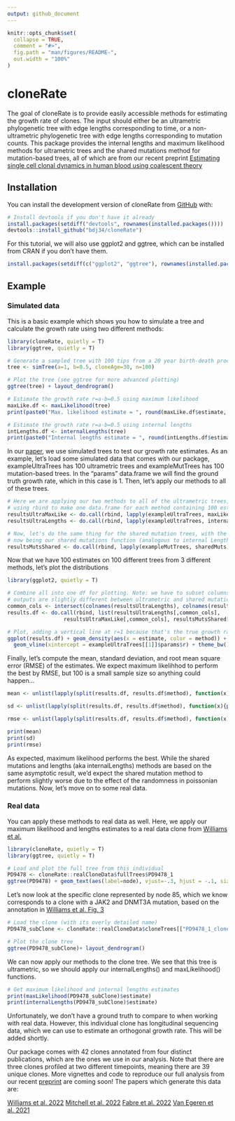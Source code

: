 ```yaml
---
output: github_document
---
```


<!-- README.md is generated from README.Rmd. Please edit that file -->

```r
knitr::opts_chunk$set(
  collapse = TRUE,
  comment = "#>",
  fig.path = "man/figures/README-",
  out.width = "100%"
)
```

# cloneRate

<!-- badges: start -->

<!-- badges: end -->

The goal of cloneRate is to provide easily accessible methods for
estimating the growth rate of clones. The input should either be an
ultrametric phylogenetic tree with edge lengths corresponding to time,
or a non-ultrametric phylogenetic tree with edge lengths corresponding
to mutation counts. This package provides the internal lengths and
maximum likelihood methods for ultrametric trees and the shared
mutations method for mutation-based trees, all of which are from our
recent preprint [Estimating single cell clonal dynamics in human blood
using coalescent theory](https://www.biorxiv.org)

## Installation

You can install the development version of cloneRate from
[GitHub](https://github.com/) with:

``` r
# Install devtools if you don't have it already
install.packages(setdiff("devtools", rownames(installed.packages()))) 
devtools::install_github("bdj34/cloneRate")
```

For this tutorial, we will also use ggplot2 and ggtree, which can be
installed from CRAN if you don't have them.

``` r
install.packages(setdiff(c("ggplot2", "ggtree"), rownames(installed.packages())))
```

## Example

### Simulated data

This is a basic example which shows you how to simulate a tree and
calculate the growth rate using two different methods:

```r
library(cloneRate, quietly = T)
library(ggtree, quietly = T)

# Generate a sampled tree with 100 tips from a 20 year birth-death process with birth rate a=1 and death rate b=0.5
tree <- simTree(a=1, b=0.5, cloneAge=30, n=100)

# Plot the tree (see ggtree for more advanced plotting)
ggtree(tree) + layout_dendrogram()

# Estimate the growth rate r=a-b=0.5 using maximum likelihood
maxLike.df <- maxLikelihood(tree)
print(paste0("Max. likelihood estimate = ", round(maxLike.df$estimate, 3)))

# Estimate the growth rate r=a-b=0.5 using internal lengths
intLengths.df <- internalLengths(tree)
print(paste0("Internal lengths estimate = ", round(intLengths.df$estimate, 3)))
```

In our [paper](https://www.biorxiv.org), we use simulated trees to test
our growth rate estimates. As an example, let's load some simulated data
that comes with our package, exampleUltraTrees has 100 ultrametric trees
and exampleMutTrees has 100 mutation-based trees. In the "params"
data.frame we will find the ground truth growth rate, which in this case
is 1. Then, let's apply our methods to all of these trees.

```r

# Here we are applying our two methods to all of the ultrametric trees, and then
# using rbind to make one data.frame for each method containing 100 estimates
resultsUltraMaxLike <- do.call(rbind, lapply(exampleUltraTrees, maxLikelihood))
resultsUltraLengths <- do.call(rbind, lapply(exampleUltraTrees, internalLengths))

# Now, let's do the same thing for the shared mutation trees, with the method 
# now being our shared mutations function (analogous to internal Lengths, but with mutations)
resultsMutsShared <- do.call(rbind, lapply(exampleMutTrees, sharedMuts))

```

Now that we have 100 estimates on 100 different trees from 3 different
methods, let's plot the distributions

```r
library(ggplot2, quietly = T)

# Combine all into one df for plotting. Note: we have to subset columns because 
# outputs are slightly different between ultrametric and shared mutation trees
common_cols <- intersect(colnames(resultsUltraLengths), colnames(resultsMutsShared))
results.df <- do.call(rbind, list(resultsUltraLengths[,common_cols], 
                  resultsUltraMaxLike[,common_cols], resultsMutsShared[,common_cols]))

# Plot, adding a vertical line at r=1 because that's the true growth rate
ggplot(results.df) + geom_density(aes(x = estimate, color = method)) +
  geom_vline(xintercept = exampleUltraTrees[[1]]$params$r) + theme_bw()

```

Finally, let's compute the mean, standard deviation, and root mean
square error (RMSE) of the estimates. We expect maximum likelihhod to
perform the best by RMSE, but 100 is a small sample size so anything
could happen...

```r

mean <- unlist(lapply(split(results.df, results.df$method), function(x){paste0(x$method[1], " mean = ", mean(x$estimate))}))

sd <- unlist(lapply(split(results.df, results.df$method), function(x){paste0(x$method[1], " SD = ", sd(x$estimate))}))

rmse <- unlist(lapply(split(results.df, results.df$method), function(x){paste0(x$method[1], " RMSE = ", sqrt(sum((x$estimate-x$r)^2)/length(x$estimate)))}))

print(mean)
print(sd)
print(rmse)

```

As expected, maximum likelihood performs the best. While the shared
mutations and lengths (aka internalLengths) methods are based on the
same asymptotic result, we'd expect the shared mutation method to
perform slightly worse due to the effect of the randomness in poissonian
mutations. Now, let's move on to some real data.

### Real data

You can apply these methods to real data as well. Here, we apply our
maximum likelihood and lengths estimates to a real data clone from
[Williams et al.](https://pubmed.ncbi.nlm.nih.gov/35058638/)

```r
library(cloneRate, quietly = T)
library(ggtree, quietly = T)

# Load and plot the full tree from this individual
PD9478 <- cloneRate::realCloneData$fullTrees$PD9478_1
ggtree(PD9478) + geom_text(aes(label=node), vjust=-.3, hjust = -.1, size = 3) + layout_dendrogram()
```

Let's now look at the specific clone represented by node 85, which we
know corresponds to a clone with a JAK2 and DNMT3A mutation, based on
the annotation in [Williams et al. Fig.
3](https://www.nature.com/articles/s41586-021-04312-6)

```r
# Load the clone (with its overly detailed name)
PD9478_subClone <- cloneRate::realCloneData$cloneTrees[["PD9478_1_clone1_JAK2:p.F537_K539delinsL_AND_DNMT3A:p.Y908*_age68.75_williams"]]

# Plot the clone tree
ggtree(PD9478_subClone)+ layout_dendrogram()
```

We can now apply our methods to the clone tree. We see that this tree is
ultrametric, so we should apply our internalLengths() and
maxLikelihood() functions.

```r
# Get maximum likelihood and internal lengths estimates
print(maxLikelihood(PD9478_subClone)$estimate)
print(internalLengths(PD9478_subClone)$estimate)
```

Unfortunately, we don't have a ground truth to compare to when working
with real data. However, this individual clone has longitudinal
sequencing data, which we can use to estimate an orthogonal growth rate.
This will be added shortly.

Our package comes with 42 clones annotated from four distinct
publications, which are the ones we use in our analysis. Note that there
are three clones profiled at two different timepoints, meaning there are
39 unique clones. More vignettes and code to reproduce our full analysis
from our recent [preprint](biorxiv.org) are coming soon! The papers
which generate this data are:

[Williams et al. 2022](https://pubmed.ncbi.nlm.nih.gov/35058638/)
[Mitchell et al. 2022](https://pubmed.ncbi.nlm.nih.gov/35650442/) [Fabre
et al. 2022](https://pubmed.ncbi.nlm.nih.gov/35650444/) [Van Egeren et
al. 2021](https://pubmed.ncbi.nlm.nih.gov/33621486/)

